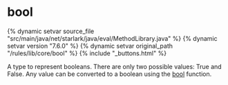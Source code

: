 <html devsite>
<head>
  <meta name="project_path" value="/_project.yaml">
  <meta name="book_path" value="/versions/7.6.0/_book.yaml">
</head>
<body>

<h1 class="page-title" id="modules.bool">bool</h1>

{% dynamic setvar source_file "src/main/java/net/starlark/java/eval/MethodLibrary.java" %}
{% dynamic setvar version "7.6.0" %}
{% dynamic setvar original_path "/rules/lib/core/bool" %}
{% include "_buttons.html" %}
<!-- {% raw %} -->

A type to represent booleans. There are only two possible values: True and False. Any value can be converted to a boolean using the <a href="../globals/all.html#bool">bool</a> function.



</body>
</html>

<!-- {% endraw %} -->
